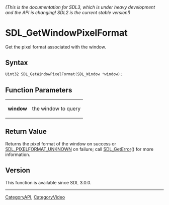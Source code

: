 ====== (This is the documentation for SDL3, which is under heavy development and the API is changing! SDL2 is the current stable version!) ======
= SDL_GetWindowPixelFormat =

Get the pixel format associated with the window.

== Syntax ==

<syntaxhighlight lang='c'>
Uint32 SDL_GetWindowPixelFormat(SDL_Window *window);
</syntaxhighlight>

== Function Parameters ==

{|
|'''window'''
|the window to query
|}

== Return Value ==

Returns the pixel format of the window on success or
[[SDL_PIXELFORMAT_UNKNOWN]] on failure; call [[SDL_GetError]]() for more
information.

== Version ==

This function is available since SDL 3.0.0.

----
[[CategoryAPI]], [[CategoryVideo]]


